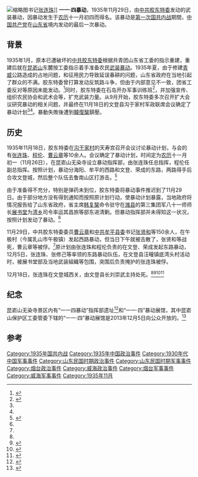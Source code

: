 [[File:Zhang_Lianzhu.jpg|缩略图]]书记[[张连珠|张连珠]]]]
'''一一·四暴动'''，1935年11月29日，由[[中共胶东特委|中共胶东特委]]发动的武装暴动，因暴动发生于[[农历|农历]]十一月初四而得名。该暴动是[[第一次国共内战|第一次国共内战]]期間，[[中国共产党|中国共产党]]在[[山東省_(中華民國)|山东省]]境内发动的最后一次暴动。

== 背景 ==
1935年1月，原本已遭破坏的[[中共胶东特委|中共胶东特委]]根据共青团山东省工委的指示重建，重建后就在[[昆嵛山|昆嵛山]]东麓按工委指示着手准备农民[[武装暴动|武装暴动]]。1935年夏，由于修建[[青岛市|青]][[威海市|威]]公路造成的占地问题，和征用民力导致延误春耕的问题，山东省政府在当地引起了群众的不满。胶东特委曾打算发动反筑路斗争，但由于内部意见不一致，团省工委反对等原因未能发动。<ref name=whwd>{{citeweb |title=“一一四”武装暴动 |url=http://www.whwd.com/ljwd/contents/2001/62873.html |publisher=文登之窗 |access-date=2016-01-24 |archive-date=2017-02-20 |archive-url=https://web.archive.org/web/20170220081928/http://www.whwd.com/ljwd/contents/2001/62873.html |dead-url=no }}</ref>同时，胶东特委在石岛开办军事训练班<ref name=yan>{{Citeweb|title=【中共烟台历史人物】张连珠 |publisher=水母网 |url=http://red.shm.com.cn/2011-06/08/content_4233906.htm |date=2011-06-08}}</ref>，并加强宣传、组织农民协会和武术会等，扩充武装力量。从9月开始，胶东特委多次召开扩大会议研究暴动的相关问题，并最终在11月18日的文登县沟于家村军政联席会议确定了暴动计划<ref name=whwd/><ref name=yan/>。暴動失敗後遭到[[韓復榘|韓復榘]]鎮壓。

== 历史 ==
1935年11月18日，胶东特委在[[沟于家村|沟于家村]]的天寿宫召开会议讨论暴动计划，与会的有[[张连珠|张连珠]]、[[程伦|程伦]]、[[曹云章|曹云章]]等10余人。会议确定了暴动计划，时间定为[[农历|农历]]十一月初一（11月26日），在昆嵛山无染寺设立暴动指挥部，由张连珠任总指挥，程伦任副总指挥。按照计划，暴动分海阳、牟平的西路和文登、荣成的东路，两路得手后合攻文登城，然后整个队伍去鲁南山区打游击。<ref name=wendeng>{{citeweb |title=“一一四”暴动 |url=http://www.wendeng.sd.cn/shengchenhtm/newsfile/2014-10-24/20141024105086339436.html |publisher=文登网 |date=2014-10-24 |access-date=2016-01-24 |archive-url=https://web.archive.org/web/20160130145327/http://www.wendeng.sd.cn/shengchenhtm/newsfile/2014-10-24/20141024105086339436.html |archive-date=2016-01-30 |dead-url=yes }}</ref>

由于准备得不充分，特别是弹药未到位，胶东特委将暴动事件推迟到了11月29日。由于部分地方没有得到通知而按照原计划行动，使暴动计划暴露，当地政府将情况报告给了山东省政府，省主席[[韩复榘|韩复榘]]命令驻守在[[潍县|潍县]]的第三集团军八十一师师长[[展书堂|展书堂]]为[[清乡|清乡]]司令率运其昌旅等部东进清剿。但暴动指挥部并未得知这一状况，按照计划发动了暴动。<ref name=whwd/>

11月29日，中共胶东特委委员[[曹云章|曹云章]]和[[中共牟平县委|中共牟平县委]]书记[[张贤和|张贤和]]等150余人，在午极村（今属乳山市午极镇）发起西路暴动，但当日下午就被击散了，张贤和等战死，曹云章等被俘。<ref name=whwd/>原计划由张连珠和程伦负责的在文登、荣成发起东路暴动，12月5日，张连珠、张修己等率领的东路暴动队伍，在文登县汪疃镇底湾头村活动时，被展书堂部及当地武装組織等包围，突围后负责掩护的张连珠被俘。

12月18日，张连珠在文登城西关，由文登县长刘崇武主持处死。<ref name=yan/><ref name=ming>{{Citeweb|title=一一·四暴动总指挥张连珠|url=http://www.sd.xinhuanet.com/wq/2008-01/02/content_12102487.htm|date=2008-01-02|publisher=新华网|deadurl=yes|archiveurl=https://web.archive.org/web/20170220082420/http://www.sd.xinhuanet.com/wq/2008-01/02/content_12102487.htm|archivedate=2017-02-20|accessdate=2016-01-24}}</ref><ref name=ying>{{Citeweb |title=张连珠 |publisher=中华英烈网 |url=http://www.81.cn/yljnt/2013-11/15/content_5650352.htm |date=2013-11-15 |access-date=2016-01-24 |archive-date=2017-02-20 |archive-url=https://web.archive.org/web/20170220081910/http://www.81.cn/yljnt/2013-11/15/content_5650352.htm |dead-url=no }}</ref><ref name=jd>{{Citeweb |title=胶东革命历史事件:中共胶东特委的创立 |url=http://www.jiaodong.net/news/system/2015/07/03/012776304.shtml |publisher=胶东在线 |date=2015-07-03 |accessdate=2016-01-24 |archive-date=2019-07-14 |archive-url=https://web.archive.org/web/20190714010356/http://www.jiaodong.net/news/system/2015/07/03/012776304.shtml |dead-url=no }}</ref>

== 纪念 ==
昆嵛山无染寺景区内有“一一四暴动”指挥部遗址<ref>{{Citeweb |title=夏天要“泡汤” 昆嵛山无染寺邀您冷泉浴 |url=http://www.jiaodong.net/travel/system/2014/07/09/012342420.shtml |publisher=胶东在线 |date=2014-07-09 |access-date=2016-01-24 |archive-date=2019-07-15 |archive-url=https://web.archive.org/web/20190715092431/http://www.jiaodong.net/travel/system/2014/07/09/012342420.shtml |dead-url=no }}</ref>和“一一·四”暴动展馆，其中昆嵛山保护区工委管委下辖的“一一·四”暴动展馆是2013年12月5日向公众开放的。<ref>{{Citeweb |title=“一一·四”暴动展馆落成免费开放 建红色主题影院 |url=http://news.shm.com.cn/2013-12/06/content_4183038.htm |publisher=水母网 |date=2013-12-06 |access-date=2016-01-24 |archive-date=2019-07-11 |archive-url=https://web.archive.org/web/20190711142411/http://news.shm.com.cn/2013-12/06/content_4183038.htm |dead-url=no }}</ref>

== 参考 ==
{{Reflist|2}}

[[Category:1935年国共内战|Category:1935年国共内战]]
[[Category:1935年中国政治事件|Category:1935年中国政治事件]]
[[Category:1930年代中国军事事件|Category:1930年代中国军事事件]]
[[Category:山东民国时期政治事件|Category:山东民国时期政治事件]]
[[Category:山东民国时期军事事件|Category:山东民国时期军事事件]]
[[Category:烟台政治事件|Category:烟台政治事件]]
[[Category:威海政治事件|Category:威海政治事件]]
[[Category:烟台军事事件|Category:烟台军事事件]]
[[Category:威海军事事件|Category:威海军事事件]]
[[Category:1935年11月|Category:1935年11月]]
